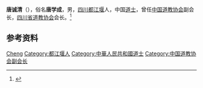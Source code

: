 '''唐诚清'''（{{bd|1959年|1月8日|}}），俗名'''唐学成'''，男，[[四川|四川]][[都江堰市|都江堰]]人，中国[[道士|道士]]，曾任[[中国道教协会|中国道教协会]]副会长，[[四川省道教协会|四川省道教协会]]会长。<ref>{{Cite web|title=继续高举爱国爱教的旗帜 开创道教事业的新局面 --四川省道协副会长唐诚清访谈录|url=http://www.chinataoism.org/showtopic.php?id=1253&cate_id=502|accessdate=2020-11-30|work=中国道教|author=尹育政|archive-date=2011-06-30|archive-url=https://web.archive.org/web/20110630065558/http://www.chinataoism.org/showtopic.php?id=1253&cate_id=502|dead-url=yes}}</ref>

== 参考资料 ==
{{reflist}}

{{中国人物小作品}}
{{Navboxes 
| title  = 唐诚清在[[中国道教协会|中国道教协会]]的职务
| list1  =
{{中国道教协会第六届理事会}}
}}

{{Authority control}}
{{DEFAULTSORT:Tang唐}}
[[Category:唐姓|Cheng]]
[[Category:都江堰人|Category:都江堰人]]
[[Category:中華人民共和國道士|Category:中華人民共和國道士]]
[[Category:中国道教协会副会长|Category:中国道教协会副会长]]